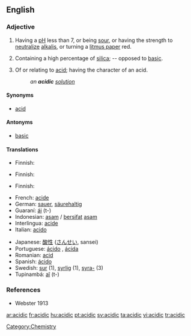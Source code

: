 ==English==

===Adjective===
{{en-adj|more}}

# {{chemistry}} Having a [[pH]] less than 7, or being [[sour]], or having the strength to [[neutralize]] [[alkali]]s, or turning a [[litmus paper]] red.
# {{mineralogy}} Containing a high percentage of [[silica]]; -- opposed to [[basic]].
# Of or relating to [[acid]]; having the character of an acid.
#: ''an '''acidic''' [[solution]]''

====Synonyms====
* [[acid#Adjective|acid]]

====Antonyms====
* [[basic]]

====Translations====
{{trans-top|chemistry: having pH less than 7}}
* Finnish: {{t+|fi|hapan}}
{{trans-mid}}
{{trans-bottom}}

{{trans-top|mineralogy: containing a high percentage of silica}}
* Finnish: {{t+|fi|hapan}}
{{trans-mid}}
{{trans-bottom}}

{{trans-top|of or relating to acid}}
* Finnish: {{t+|fi|hapan}}
{{trans-mid}}
{{trans-bottom}}

{{checktrans-top}}
* French: [[acide]]
* German: [[sauer]], [[säurehaltig]]
* Guaraní: [[ái]] (t-)
* Indonesian: [[asam]] / [[sifat|bersifat]] [[asam]]
* Interlingua: [[acide]]
* Italian: [[acido]]
{{trans-mid}}
* Japanese: [[酸性]] ([[さんせい]], sansei)
* Portuguese: [[ácido]] {{m}}, [[ácida]] {{f}}
* Romanian: [[acid#Romanian|acid]]
* Spanish: [[ácido]]
* Swedish: [[sur]] (1), [[syrlig]] (1), [[syra-]] (3)
* Tupinambá: [[aî]] (t-)
{{trans-bottom}}

===References===
* Webster 1913

[[Category:Chemistry]]

[[ar:acidic]]
[[fr:acidic]]
[[hu:acidic]]
[[pt:acidic]]
[[sv:acidic]]
[[ta:acidic]]
[[vi:acidic]]
[[tr:acidic]]